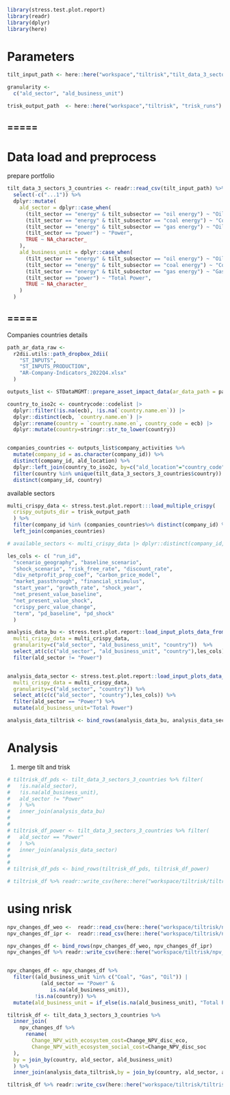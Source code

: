 ```r
library(stress.test.plot.report)
library(readr)
library(dplyr)
library(here)
```


# Parameters

```r
tilt_input_path <- here::here("workspace","tiltrisk","tilt_data_3_sectors_3_countries.csv")

granularity <-
  c("ald_sector", "ald_business_unit")

trisk_output_path  <- here::here("workspace","tiltrisk", "trisk_runs")
```


## =====

# Data load and preprocess

prepare portfolio
```r

tilt_data_3_sectors_3_countries <- readr::read_csv(tilt_input_path) %>%
  select(-c("...1")) %>%
  dplyr::mutate(
    ald_sector = dplyr::case_when(
      (tilt_sector == "energy" & tilt_subsector == "oil energy") ~ "Oil&Gas",
      (tilt_sector == "energy" & tilt_subsector == "coal energy") ~ "Coal",
      (tilt_sector == "energy" & tilt_subsector == "gas energy") ~ "Oil&Gas",
      (tilt_sector == "power") ~ "Power",
      TRUE ~ NA_character_  
    ),
    ald_business_unit = dplyr::case_when(
      (tilt_sector == "energy" & tilt_subsector == "oil energy") ~ "Oil",
      (tilt_sector == "energy" & tilt_subsector == "coal energy") ~ "Coal",
      (tilt_sector == "energy" & tilt_subsector == "gas energy") ~ "Gas",
      (tilt_sector == "power") ~ "Total Power",
      TRUE ~ NA_character_  
    )
  )
```



## =====

Companies countries details
<!--
```r

company_isins <- readr::read_csv(company_isins_path)

country_to_iso2c <- countrycode::codelist |>
  dplyr::filter(!is.na(ecb), !is.na(`country.name.en`)) |>
  dplyr::distinct(ecb, `country.name.en`) |>
  dplyr::rename(country_name = `country.name.en`, country_code = ecb) |>
  dplyr::mutate(country_name=stringr::str_to_lower(country_name))

use_company_ids <- company_isins |>
  dplyr::rename(company_id=`Company ID`,
                company_name=`Company Name`,
                isin=ISIN) |>
  dplyr::mutate(
    country_code  = substr(isin, 1, 2)
  ) |>
  dplyr::left_join(country_to_iso2c, by=c("country_code")) %>%
  mutate(company_id = as.character(company_id)) %>%
  filter(country_name %in% tilt_data_3_sectors_3_countries$country)  %>%
  distinct(company_id)

```
-->

```r

path_ar_data_raw <-
  r2dii.utils::path_dropbox_2dii(
    "ST_INPUTS",
    "ST_INPUTS_PRODUCTION",
    "AR-Company-Indicators_2022Q4.xlsx"
  )

outputs_list <- STDataMGMT::prepare_asset_impact_data(ar_data_path = path_ar_data_raw)

country_to_iso2c <- countrycode::codelist |>
  dplyr::filter(!is.na(ecb), !is.na(`country.name.en`)) |>
  dplyr::distinct(ecb, `country.name.en`) |>
  dplyr::rename(country = `country.name.en`, country_code = ecb) |>
  dplyr::mutate(country=stringr::str_to_lower(country))


companies_countries <- outputs_list$company_activities %>% 
  mutate(company_id = as.character(company_id)) %>%
  distinct(company_id, ald_location) %>%
  dplyr::left_join(country_to_iso2c, by=c("ald_location"="country_code")) %>%
  filter(country %in% unique(tilt_data_3_sectors_3_countries$country))  %>%
  distinct(company_id, country)

```


available sectors

```r
multi_crispy_data <- stress.test.plot.report:::load_multiple_crispy(
  crispy_outputs_dir = trisk_output_path
  ) %>%
  filter(company_id %in% (companies_countries%>% distinct(company_id) %>% pull(company_id))) %>%
  left_join(companies_countries)

# available_sectors <- multi_crispy_data |> dplyr::distinct(company_id, ald_sector, ald_business_unit)

```


```r
les_cols <- c( "run_id",
  "scenario_geography", "baseline_scenario",
  "shock_scenario", "risk_free_rate", "discount_rate",
  "div_netprofit_prop_coef", "carbon_price_model",
  "market_passthrough", "financial_stimulus",
  "start_year", "growth_rate", "shock_year",
  "net_present_value_baseline", 
  "net_present_value_shock",
  "crispy_perc_value_change",
  "term", "pd_baseline", "pd_shock" 
  )

analysis_data_bu <- stress.test.plot.report::load_input_plots_data_from_tibble(
  multi_crispy_data = multi_crispy_data,
  granularity=c("ald_sector", "ald_business_unit", "country"))  %>% 
  select_at(c(c("ald_sector", "ald_business_unit", "country"),les_cols)) %>%
  filter(ald_sector != "Power")


analysis_data_sector <- stress.test.plot.report::load_input_plots_data_from_tibble(
  multi_crispy_data = multi_crispy_data,
  granularity=c("ald_sector", "country")) %>% 
  select_at(c(c("ald_sector", "country"),les_cols)) %>%
  filter(ald_sector == "Power") %>%
  mutate(ald_business_unit="Total Power")

analysis_data_tiltrisk <- bind_rows(analysis_data_bu, analysis_data_sector)

```


# Analysis

1. merge tilt and trisk

```r
# tiltrisk_df_pds <- tilt_data_3_sectors_3_countries %>% filter(
#   !is.na(ald_sector), 
#   !is.na(ald_business_unit),
#   ald_sector != "Power"
#   ) %>%
#   inner_join(analysis_data_bu)
# 
# 
# tiltrisk_df_power <- tilt_data_3_sectors_3_countries %>% filter(
#   ald_sector == "Power"
#   ) %>%
#   inner_join(analysis_data_sector)
# 
# 
# tiltrisk_df_pds <- bind_rows(tiltrisk_df_pds, tiltrisk_df_power)
```


```r
# tiltrisk_df %>% readr::write_csv(here::here("workspace/tiltrisk/tiltrisk_alpha.csv"))
```


<!--
# trajectories


```r
trajectories_company_country <- main_data_load_trajectories_data_from_file(
  crispy_outputs_dir = trisk_output_path,
  granularity = c("company_id", "ald_sector", "ald_business_unit")
  ) %>% 
  left_join(companies_countries)
```

```r
trajectories_data_bu <- trajectories_company_country %>%
  group_by(country) %>%
    main_data_load_trajectories_data(
  granularity = c("country", "ald_sector", "ald_business_unit")
)

trajectories_data_sector <- trajectories_company_country %>%
  main_data_load_trajectories_data(
  granularity = c("country", "ald_sector")
)

trajectories_data_bu %>% readr::write_csv(here::here("workspace/tiltrisk/trajectories_data_bu.csv"))
trajectories_data_sector %>% readr::write_csv(here::here("workspace/tiltrisk/trajectories_data_sector.csv"))

```



```r
tiltrisk_trajectories <- tilt_data_3_sectors_3_countries %>% filter(
  !is.na(ald_sector), 
  !is.na(ald_business_unit),
  ald_sector != "Power"
  ) %>%
  inner_join(trajectories_data_bu)


tiltrisk_trajectories_power <- tilt_data_3_sectors_3_countries %>% filter(
  ald_sector == "Power"
  ) %>%
  inner_join(trajectories_data_sector)


tiltrisk_trajectories <- bind_rows(tiltrisk_trajectories, tiltrisk_trajectories_power)
```

```r
tiltrisk_trajectories %>% readr::write_csv("tiltrisk_trajectories.csv")
```
-->



# using nrisk


```r
npv_changes_df_weo <-  readr::read_csv(here::here("workspace/tiltrisk/npv_changes_WEO.csv"))
npv_changes_df_ipr <-  readr::read_csv(here::here("workspace/tiltrisk/npv_changes_IPR.csv"))

npv_changes_df <- bind_rows(npv_changes_df_weo, npv_changes_df_ipr)
npv_changes_df %>% readr::write_csv(here::here("workspace/tiltrisk/npv_changes_df.csv"))


npv_changes_df <- npv_changes_df %>% 
  filter((ald_business_unit %in% c("Coal", "Gas", "Oil")) |
           (ald_sector == "Power" &
              is.na(ald_business_unit)),
         !is.na(country)) %>%
  mutate(ald_business_unit = if_else(is.na(ald_business_unit), "Total Power", ald_business_unit))

```

```r
tiltrisk_df <- tilt_data_3_sectors_3_countries %>%
  inner_join(
    npv_changes_df %>% 
      rename(
        Change_NPV_with_ecosystem_cost=Change_NPV_disc_eco,
        Change_NPV_with_ecosystem_social_cost=Change_NPV_disc_soc
  ),
  by = join_by(country, ald_sector, ald_business_unit)
  ) %>%
  inner_join(analysis_data_tiltrisk,by = join_by(country, ald_sector, ald_business_unit, run_id))

```


```r
tiltrisk_df %>% readr::write_csv(here::here("workspace/tiltrisk/tiltrisk_nrisk.csv"))
```
